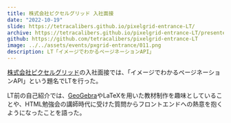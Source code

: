 ```yaml
---
title: 株式会社ピクセルグリッド 入社面接
date: "2022-10-19"
slide: https://tetracalibers.github.io/pixelgrid-entrance-LT/
archive: https://tetracalibers.github.io/pixelgrid-entrance-LT/presenter/
github: https://github.com/tetracalibers/pixelgrid-entrance-LT
image: ../../assets/events/pxgrid-entrance/011.png
description: LT「イメージでわかるページネーションAPI」
---
```


[株式会社ピクセルグリッド](https://www.pxgrid.com/)の入社面接では、「イメージでわかるページネーションAPI」という題名でLTを行った。

LT前の自己紹介では、[GeoGebra](https://www.geogebra.org/?lang=ja)やLaTeXを用いた教材制作を趣味としていることや、HTML勉強会の講師時代に受けた質問からフロントエンドへの熱意を抱くようになったことを語った。
